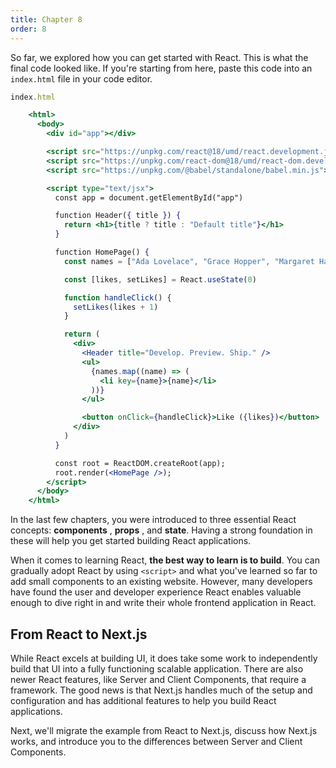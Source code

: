 ```yaml
---
title: Chapter 8
order: 8
---
```


So far, we explored how you can get started with React. This is what the final
code looked like. If you're starting from here, paste this code into an
`index.html` file in your code editor.

```jsx
index.html

    <html>
      <body>
        <div id="app"></div>

        <script src="https://unpkg.com/react@18/umd/react.development.js"></script>
        <script src="https://unpkg.com/react-dom@18/umd/react-dom.development.js"></script>
        <script src="https://unpkg.com/@babel/standalone/babel.min.js"></script>

        <script type="text/jsx">
          const app = document.getElementById("app")

          function Header({ title }) {
            return <h1>{title ? title : "Default title"}</h1>
          }

          function HomePage() {
            const names = ["Ada Lovelace", "Grace Hopper", "Margaret Hamilton"]

            const [likes, setLikes] = React.useState(0)

            function handleClick() {
              setLikes(likes + 1)
            }

            return (
              <div>
                <Header title="Develop. Preview. Ship." />
                <ul>
                  {names.map((name) => (
                    <li key={name}>{name}</li>
                  ))}
                </ul>

                <button onClick={handleClick}>Like ({likes})</button>
              </div>
            )
          }

          const root = ReactDOM.createRoot(app);
          root.render(<HomePage />);
        </script>
      </body>
    </html>
```

In the last few chapters, you were introduced to three essential React
concepts: **components** , **props** , and **state**. Having a strong
foundation in these will help you get started building React applications.

When it comes to learning React, **the best way to learn is to build**. You
can gradually adopt React by using `<script>` and what you've learned so far
to add small components to an existing website. However, many developers have
found the user and developer experience React enables valuable enough to dive
right in and write their whole frontend application in React.

## From React to Next.js

While React excels at building UI, it does take some work to independently
build that UI into a fully functioning scalable application. There are also
newer React features, like Server and Client Components, that require a
framework. The good news is that Next.js handles much of the setup and
configuration and has additional features to help you build React
applications.

Next, we'll migrate the example from React to Next.js, discuss how Next.js
works, and introduce you to the differences between Server and Client
Components.
